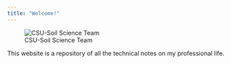 ```yaml
---
title: "Welcome!"
---
```


![CSU-Soil Science Team](images/367304827_280391984612040_4525028577239053072_n.jpg)

This website is a repository of all the technical notes on my professional life.
